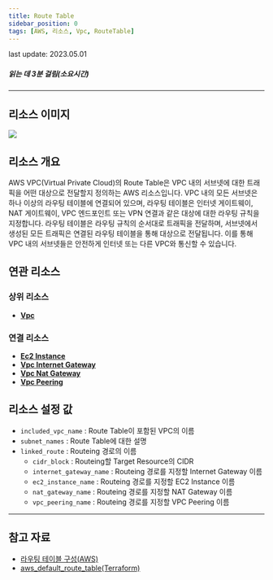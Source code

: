 ```yaml
---
title: Route Table
sidebar_position: 0
tags: [AWS, 리소스, Vpc, RouteTable]
---
```



<span className="theme-doc-version-badge badge badge--secondary">
    last update: 2023.05.01
</span>

##### 읽는 데 3분 걸림(소요시간)

---

## 리소스 이미지

<img src={icon} />

## 리소스 개요

AWS VPC(Virtual Private Cloud)의 Route Table은 VPC 내의 서브넷에 대한 트래픽을 어떤 대상으로 전달할지 정의하는 AWS 리소스입니다. VPC 내의 모든 서브넷은 하나 이상의 라우팅 테이블에 연결되어 있으며, 라우팅 테이블은 인터넷 게이트웨이, NAT 게이트웨이, VPC 엔드포인트 또는 VPN 연결과 같은 대상에 대한 라우팅 규칙을 지정합니다. 라우팅 테이블은 라우팅 규칙의 순서대로 트래픽을 전달하며, 서브넷에서 생성된 모든 트래픽은 연결된 라우팅 테이블을 통해 대상으로 전달됩니다. 이를 통해 VPC 내의 서브넷들은 안전하게 인터넷 또는 다른 VPC와 통신할 수 있습니다.

## 연관 리소스

### 상위 리소스

-   [**Vpc**](https://docs.cstudio.app/docs/resource/aws/Vpc/)

### 연결 리소스

-   [**Ec2 Instance**](https://docs.cstudio.app/docs/resource/aws/Ec2/Instance)
-   [**Vpc Internet Gateway**](https://docs.cstudio.app/docs/resource/aws/Vpc/InternetGateway)
-   [**Vpc Nat Gateway**](https://docs.cstudio.app/docs/resource/aws/Vpc/NatGateway)
-   [**Vpc Peering**](https://docs.cstudio.app/docs/resource/aws/Vpc/VpcPeering)

## 리소스 설정 값

-   `included_vpc_name` : Route Table이 포함된 VPC의 이름
-   `subnet_names` : Route Table에 대한 설명
-   `linked_route` : Routeing 경로의 이름
    -   `cidr_block` : Routeing할 Target Resource의 CIDR
    -   `internet_gateway_name` : Routeing 경로를 지정할 Internet Gateway 이름
    -   `ec2_instance_name` : Routeing 경로를 지정할 EC2 Instance 이름
    -   `nat_gateway_name` : Routeing 경로를 지정할 NAT Gateway 이름
    -   `vpc_peering_name` : Routeing 경로를 지정할 VPC Peering 이름

---

## 참고 자료

-   [라우팅 테이블 구성(AWS)](https://docs.aws.amazon.com/ko_kr/vpc/latest/userguide/VPC_Route_Tables.html)
-   [aws_default_route_table(Terraform)](https://registry.terraform.io/providers/hashicorp/aws/latest/docs/resources/default_route_table)

